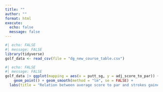 ```yaml
---
title: ""
author: ""
format: html
execute: 
  echo: false
  message: false
---
```


```r
#| echo: FALSE
#| message: FALSE
library(tidyverse)
golf_data <- read_csv(file = "dg_new_course_table.csv")
``` 

```r
#| echo: FALSE
#| message: FALSE
golf_data |> ggplot(mapping = aes(x = putt_sg, y = adj_score_to_par)) + 
    geom_point() + geom_smooth(method = "lm", se = FALSE) + 
  labs(title = "Relation between average score to par and strokes gained putting", subtitle = "As expected, we can see a clear corelation between the two.", x = "Strokes gained putting", y = "Average score to par") + theme(plot.title = element_text(face = "bold")) 

```

